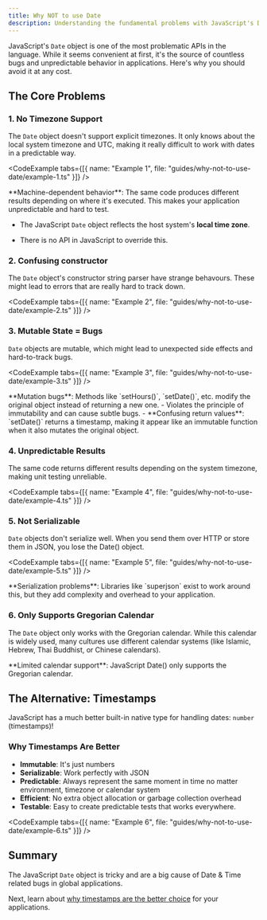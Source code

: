 ```yaml
---
title: Why NOT to use Date
description: Understanding the fundamental problems with JavaScript's Date object and why you should avoid it
---
```




JavaScript's `Date` object is one of the most problematic APIs in the language. While it seems convenient at first, it's the source of countless bugs and unpredictable behavior in applications. Here's why you should avoid it at any cost.

## The Core Problems

### 1. No Timezone Support

The `Date` object doesn't support explicit timezones. It only knows about the local system timezone and UTC, making it really difficult to work with dates in a predictable way.

<CodeExample tabs={[{ name: "Example 1", file: "guides/why-not-to-use-date/example-1.ts" }]} />

<Callout type="info">
**Machine-dependent behavior**: The same code produces different results depending on where it's executed. This makes your application unpredictable and hard to test.

- The JavaScript `Date` object reflects the host system's **local time zone**.

- There is no API in JavaScript to override this.
</Callout>

### 2. Confusing constructor

The `Date` object's constructor string parser have strange behavours. These might lead to errors that are really hard to track down.

<CodeExample tabs={[{ name: "Example 2", file: "guides/why-not-to-use-date/example-2.ts" }]} />

### 3. Mutable State = Bugs

`Date` objects are mutable, which might lead to unexpected side effects and hard-to-track bugs.

<CodeExample tabs={[{ name: "Example 3", file: "guides/why-not-to-use-date/example-3.ts" }]} />

<Callout type="danger">
**Mutation bugs**: Methods like `setHours()`, `setDate()`, etc. modify the original object instead of returning a new one. 
- Violates the principle of immutability and can cause subtle bugs.
- **Confusing return values**: `setDate()` returns a timestamp, making it appear like an immutable function when it also mutates the original object.
</Callout>

### 4. Unpredictable Results

The same code returns different results depending on the system timezone, making unit testing unreliable.

<CodeExample tabs={[{ name: "Example 4", file: "guides/why-not-to-use-date/example-4.ts" }]} />

### 5. Not Serializable

`Date` objects don't serialize well. When you send them over HTTP or store them in JSON, you lose the Date() object.

<CodeExample tabs={[{ name: "Example 5", file: "guides/why-not-to-use-date/example-5.ts" }]} />

<Callout type="info">
**Serialization problems**: Libraries like `superjson` exist to work around this, but they add complexity and overhead to your application.
</Callout>

### 6. Only Supports Gregorian Calendar

The `Date` object only works with the Gregorian calendar. While this calendar is widely used, many cultures use different calendar systems (like Islamic, Hebrew, Thai Buddhist, or Chinese calendars).

<Callout type="error">
**Limited calendar support**: JavaScript Date() only supports the Gregorian calendar.
</Callout>

## The Alternative: Timestamps

JavaScript has a much better built-in native type for handling dates: `number` (timestamps)!

### Why Timestamps Are Better

- **Immutable**: It's just numbers
- **Serializable**: Work perfectly with JSON
- **Predictable**: Always represent the same moment in time no matter environment, timezone or calendar system 
- **Efficient**: No extra object allocation or garbage collection overhead
- **Testable**: Easy to create predictable tests that works everywhere.

<CodeExample tabs={[{ name: "Example 6", file: "guides/why-not-to-use-date/example-6.ts" }]} />

## Summary

The JavaScript `Date` object is tricky and are a big cause of Date & Time related bugs in global applications. 

Next, learn about [why timestamps are the better choice](/docs/guides/why-use-timestamps) for your applications.